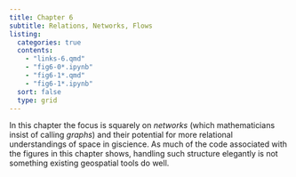 ```yaml
---
title: Chapter 6
subtitle: Relations, Networks, Flows
listing:
  categories: true
  contents:
    - "links-6.qmd"
    - "fig6-0*.ipynb"
    - "fig6-1*.qmd"
    - "fig6-1*.ipynb"
  sort: false
  type: grid
---
```


In this chapter the focus is squarely on _networks_ (which mathematicians insist of calling _graphs_) and their potential for more relational understandings of space in giscience. As much of the code associated with the figures in this chapter shows, handling such structure elegantly is not something existing geospatial tools do well.